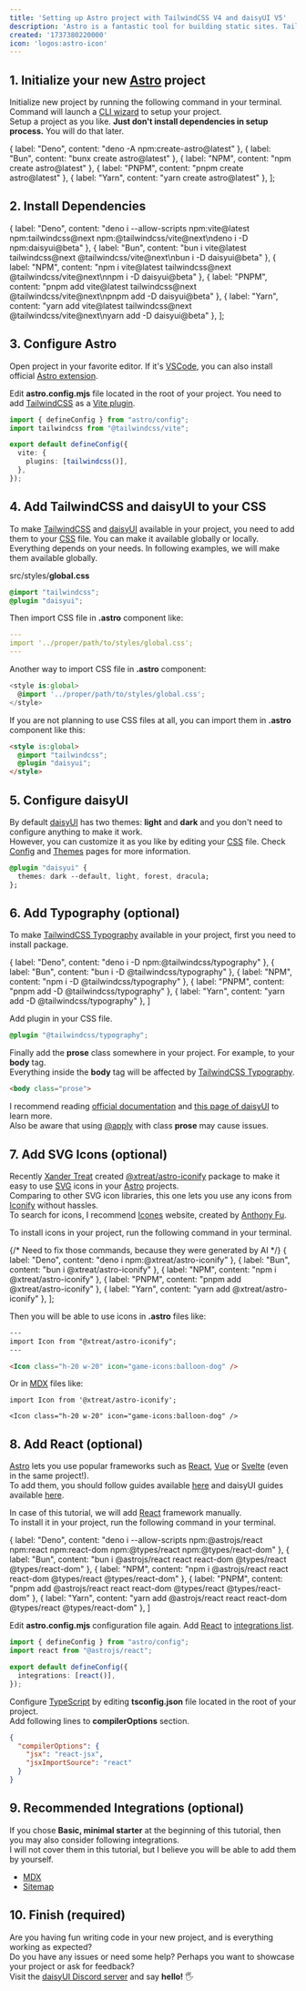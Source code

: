 ```yaml
---
title: 'Setting up Astro project with TailwindCSS V4 and daisyUI V5'
description: 'Astro is a fantastic tool for building static sites. Tailwind CSS is a utility-first CSS framework that simplifies styling. daisyUI is a collection of ready-to-use components specifically designed for Tailwind CSS. The combination of these three popular tools provides an efficient and effective way to create beautiful websites. This article will guide you through the process of setting everything up.'
created: '1737380220000'
icon: 'logos:astro-icon'
---
```



<TabsSync />

## 1. Initialize your new [Astro](https://docs.astro.build/en/getting-started/) project

Initialize new project by running the following command in your terminal.  
Command will launch a [CLI wizard](https://docs.astro.build/en/install-and-setup/#install-from-the-cli-wizard) to setup your project.  
Setup a project as you like. **Just don't install dependencies in setup process.** You will do that later.

  { label: "Deno", content: "deno -A npm:create-astro@latest" },
  { label: "Bun", content: "bunx create astro@latest" },
  { label: "NPM", content: "npm create astro@latest" },
  { label: "PNPM", content: "pnpm create astro@latest" },
  { label: "Yarn", content: "yarn create astro@latest" },
];

<Tabs tabs={initialization} name="initialization" />

## 2. Install Dependencies

  { label: "Deno", content: "deno i --allow-scripts npm:vite@latest npm:tailwindcss@next npm:@tailwindcss/vite@next\ndeno i -D npm:daisyui@beta" },
  { label: "Bun", content: "bun i vite@latest tailwindcss@next @tailwindcss/vite@next\nbun i -D daisyui@beta" },
  { label: "NPM", content: "npm i vite@latest tailwindcss@next @tailwindcss/vite@next\nnpm i -D daisyui@beta" },
  { label: "PNPM", content: "pnpm add vite@latest tailwindcss@next @tailwindcss/vite@next\npnpm add -D daisyui@beta" },
  { label: "Yarn", content: "yarn add vite@latest tailwindcss@next @tailwindcss/vite@next\nyarn add -D daisyui@beta" },
];

<Tabs tabs={dependencies} name="dependencies" />

## 3. Configure Astro

Open project in your favorite editor. If it's [VSCode](https://code.visualstudio.com/), you can also install official [Astro extension](https://marketplace.visualstudio.com/items?itemName=astro-build.astro-vscode).

Edit **astro.config.mjs** file located in the root of your project. You need to add [TailwindCSS](https://tailwindcss.com/) as a [Vite plugin](https://docs.astro.build/en/recipes/add-yaml-support/).

```ts
import { defineConfig } from "astro/config";
import tailwindcss from "@tailwindcss/vite";

export default defineConfig({
  vite: {
    plugins: [tailwindcss()],
  },
});
```

## 4. Add TailwindCSS and daisyUI to your CSS

To make [TailwindCSS](https://tailwindcss.com/) and [daisyUI](daisyui.com) available in your project, you need to add them to your [CSS](https://developer.mozilla.org/en-US/docs/Web/CSS) file.
You can make it available globally or locally. Everything depends on your needs.
In following examples, we will make them available globally.

src/styles/**global.css**
```css
@import "tailwindcss";
@plugin "daisyui";
```

Then import CSS file in **.astro** component like:
```yaml
---
import '../proper/path/to/styles/global.css';
---
```

Another way to import CSS file in **.astro** component:

```ts
<style is:global>
  @import '../proper/path/to/styles/global.css';
</style>
```

If you are not planning to use CSS files at all, you can import them in **.astro** component like this:

```html
<style is:global>
  @import "tailwindcss";
  @plugin "daisyui";
</style>
```

## 5. Configure daisyUI

By default [daisyUI](daisyui.com) has two themes: **light** and **dark** and you don't need to configure anything to make it work.  
However, you can customize it as you like by editing your [CSS](https://developer.mozilla.org/en-US/docs/Web/CSS) file.
Check [Config](https://v5.daisyui.com/docs/config/) and [Themes](https://v5.daisyui.com/docs/themes/) pages for more information.

```css
@plugin "daisyui" {
  themes: dark --default, light, forest, dracula;
};
```

## 6. Add Typography (optional)

To make [TailwindCSS Typography](https://tailwindcss-typography.vercel.app/) available in your project, first you need to install package.

  { label: "Deno", content: "deno i -D npm:@tailwindcss/typography" },
  { label: "Bun", content: "bun i -D @tailwindcss/typography" },
  { label: "NPM", content: "npm i -D @tailwindcss/typography" },
  { label: "PNPM", content: "pnpm add -D @tailwindcss/typography" },
  { label: "Yarn", content: "yarn add -D @tailwindcss/typography" },
]

<Tabs tabs={typography} name="typography" />

Add plugin in your CSS file.

```css
@plugin "@tailwindcss/typography";
```

Finally add the **prose** class somewhere in your project. For example, to your **body** tag.  
Everything inside the **body** tag will be affected by [TailwindCSS Typography](https://tailwindcss-typography.vercel.app/).

```html
<body class="prose">
```

I recommend reading [official documentation](https://github.com/tailwindlabs/tailwindcss-typography?tab=readme-ov-file#applying-a-type-scale) and [this page of daisyUI](https://v5.daisyui.com/docs/layout-and-typography/) to learn more.  
Also be aware that using [@apply](https://tailwindcss.com/docs/reusing-styles#extracting-classes-with-apply) with class **prose** may cause issues.

## 7. Add SVG Icons (optional)

Recently [Xander Treat](xtreat.dev) created [@xtreat/astro-iconify](https://www.npmjs.com/package/@xtreat/astro-iconify) package to make it easy to use [SVG](https://developer.mozilla.org/en-US/docs/Web/SVG) icons in your [Astro](https://astro.build/) projects.  
Comparing to other SVG icon libraries, this one lets you use any icons from [Iconify](https://iconify.design/) without hassles.  
To search for icons, I recommend [Icones](https://icones.js.org/) website, created by [Anthony Fu](https://antfu.me/).  

To install icons in your project, run the following command in your terminal.

{/* Need to fix those commands, because they were generated by AI */}
  { label: "Deno", content: "deno i npm:@xtreat/astro-iconify" },
  { label: "Bun", content: "bun i @xtreat/astro-iconify" },
  { label: "NPM", content: "npm i @xtreat/astro-iconify" },
  { label: "PNPM", content: "pnpm add @xtreat/astro-iconify" },
  { label: "Yarn", content: "yarn add @xtreat/astro-iconify" },
];

<Tabs tabs={icons} name="icons" />

Then you will be able to use icons in **.astro** files like:

```html
---
import Icon from "@xtreat/astro-iconify";
---

<Icon class="h-20 w-20" icon="game-icons:balloon-dog" />
```

Or in [MDX](https://docs.astro.build/en/guides/integrations-guide/mdx/) files like:

```mdx
import Icon from '@xtreat/astro-iconify';

<Icon class="h-20 w-20" icon="game-icons:balloon-dog" />
```

## 8. Add React (optional)

[Astro](https://astro.build/) lets you use popular frameworks such as [React](https://react.dev/), [Vue](https://vuejs.org/) or [Svelte](https://svelte.dev/) (even in the same project!).  
To add them, you should follow guides available [here](https://docs.astro.build/en/guides/integrations-guide/) and daisyUI guides available [here](https://v5.daisyui.com/docs/install/#framework-install-tutorials).

In case of this tutorial, we will add [React](https://react.dev/) framework manually.  
To install it in your project, run the following command in your terminal.

  { label: "Deno", content: "deno i --allow-scripts npm:@astrojs/react npm:react npm:react-dom npm:@types/react npm:@types/react-dom" },
  { label: "Bun", content: "bun i @astrojs/react react react-dom @types/react @types/react-dom" },
  { label: "NPM", content: "npm i @astrojs/react react react-dom @types/react @types/react-dom" },
  { label: "PNPM", content: "pnpm add @astrojs/react react react-dom @types/react @types/react-dom" },
  { label: "Yarn", content: "yarn add @astrojs/react react react-dom @types/react @types/react-dom" },
]

<Tabs tabs={react} name="react" />

Edit **astro.config.mjs** configuration file again. Add [React](https://react.dev/) to [integrations list](https://docs.astro.build/en/guides/integrations-guide/#manual-installation).

```ts
import { defineConfig } from "astro/config";
import react from "@astrojs/react";

export default defineConfig({
  integrations: [react()],
});
```

Configure [TypeScript](https://www.typescriptlang.org/docs/) by editing **tsconfig.json** file located in the root of your project.  
Add following lines to **compilerOptions** section.

```json
{
  "compilerOptions": {
    "jsx": "react-jsx",
    "jsxImportSource": "react"
  }
}
```

## 9. Recommended Integrations (optional)

If you chose **Basic, minimal starter** at the beginning of this tutorial, then you may also consider following integrations.  
I will not cover them in this tutorial, but I believe you will be able to add them by yourself.

- [MDX](https://docs.astro.build/en/guides/integrations-guide/mdx/)  
- [Sitemap](https://docs.astro.build/en/guides/integrations-guide/sitemap/)

## 10. Finish (required)

Are you having fun writing code in your new project, and is everything working as expected?  
Do you have any issues or need some help? Perhaps you want to showcase your project or ask for feedback?  
Visit the [daisyUI Discord server](https://discord.gg/c5ZZ5Pr9Gc) and say **hello!** 🖐
